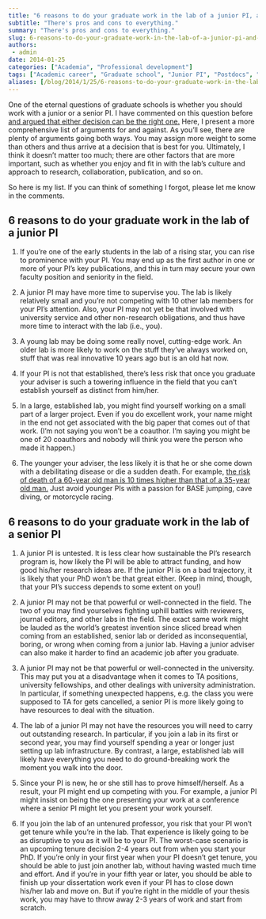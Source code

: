 ```yaml
---
title: "6 reasons to do your graduate work in the lab of a junior PI, and 6 reasons not to"
subtitle: "There's pros and cons to everything."
summary: "There's pros and cons to everything."
slug: 6-reasons-to-do-your-graduate-work-in-the-lab-of-a-junior-pi-and-6-reasons-not-to
authors:
 - admin
date: 2014-01-25
categories: ["Academia", "Professional development"]
tags: ["Academic career", "Graduate school", "Junior PI", "Postdocs", "Senior PI"]
aliases: [/blog/2014/1/25/6-reasons-to-do-your-graduate-work-in-the-lab-of-a-junior-pi-and-6-reasons-not-to]
---
```

One of the eternal questions of graduate schools is whether you should work with a junior or a senior PI. I have commented on this question before [and argued that either decision can be the right one.](/blog/2013/9/29/how-to-choose-the-right-lab-for-graduate-school) Here, I present a more comprehensive list of arguments for and against. As you’ll see, there are plenty of arguments going both ways. You may assign more weight to some than others and thus arrive at a decision that is best for you. Ultimately, I think it doesn’t matter too much; there are other factors that are more important, such as whether you enjoy and fit in with the lab’s culture and approach to research, collaboration, publication, and so on.

So here is my list. If you can think of something I forgot, please let me know in the comments.

## 6 reasons to do your graduate work in the lab of a junior PI

1. If you’re one of the early students in the lab of a rising star, you can rise to prominence with your PI. You may end up as the first author in one or more of your PI's key publications, and this in turn may secure your own faculty position and seniority in the field.

2. A junior PI may have more time to supervise you. The lab is likely relatively small and you’re not competing with 10 other lab members for your PI’s attention. Also, your PI may not yet be that involved with university service and other non-research obligations, and thus have more time to interact with the lab (i.e., you).

3. A young lab may be doing some really novel, cutting-edge work. An older lab is more likely to work on the stuff they’ve always worked on, stuff that was real innovative 10 years ago but is an old hat now. 

4. If your PI is not that established, there’s less risk that once you graduate your adviser is such a towering influence in the field that you can’t establish yourself as distinct from him/her.

5. In a large, established lab, you might find yourself working on a small part of a larger project. Even if you do excellent work, your name might in the end not get associated with the big paper that comes out of that work. (I'm not saying you won't be a coauthor. I'm saying you might be one of 20 coauthors and nobody will think you were the person who made it happen.)

6. The younger your adviser, the less likely it is that he or she come down with a debilitating disease or die a sudden death. For example, [the risk of death of a 60-year old man is 10 times higher than that of a 35-year old man.](http://www.ncbi.nlm.nih.gov/pmc/articles/PMC3298961/figure/fig2/) Just avoid younger PIs with a passion for BASE jumping, cave diving, or motorcycle racing.

## 6 reasons to do your graduate work in the lab of a senior PI

1. A junior PI is untested. It is less clear how sustainable the PI’s research program is, how likely the PI will be able to attract funding, and how good his/her research ideas are. If the junior PI is on a bad trajectory, it is likely that your PhD won’t be that great either. (Keep in mind, though, that your PI’s success depends to some extent on you!)

2. A junior PI may not be that powerful or well-connected in the field. The two of you may find yourselves fighting uphill battles with reviewers, journal editors, and other labs in the field. The exact same work might be lauded as the world’s greatest invention since sliced bread when coming from an established, senior lab or derided as inconsequential, boring, or wrong when coming from a junior lab. Having a junior adviser can also make it harder to find an academic job after you graduate.

3. A junior PI may not be that powerful or well-connected in the university. This may put you at a disadvantage when it comes to TA positions, university fellowships, and other dealings with university administration. In particular, if something unexpected happens, e.g. the class you were supposed to TA for gets cancelled, a senior PI is more likely going to have resources to deal with the situation.

4. The lab of a junior PI may not have the resources you will need to carry out outstanding research. In particular, if you join a lab in its first or second year, you may find yourself spending a year or longer just setting up lab infrastructure. By contrast, a large, established lab will likely have everything you need to do ground-breaking work the moment you walk into the door.

5. Since your PI is new, he or she still has to prove himself/herself. As a result, your PI might end up competing with you. For example, a junior PI might insist on being the one presenting your work at a conference where a senior PI might let you present your work yourself.

6. If you join the lab of an untenured professor, you risk that your PI won’t get tenure while you’re in the lab. That experience is likely going to be as disruptive to you as it will be to your PI. The worst-case scenario is an upcoming tenure decision 2-4 years out from when you start your PhD. If you’re only in your first year when your PI doesn’t get tenure, you should be able to just join another lab, without having wasted much time and effort. And if you’re in your fifth year or later, you should be able to finish up your dissertation work even if your PI has to close down his/her lab and move on. But if you’re right in the middle of your thesis work, you may have to throw away 2-3 years of work and start from scratch.
